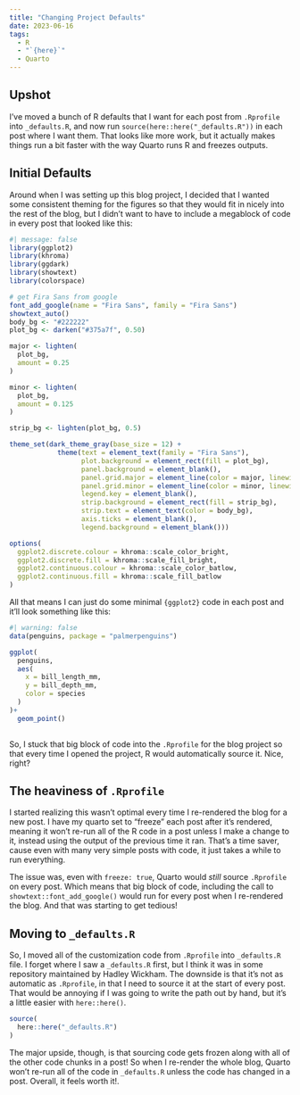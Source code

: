```yaml
---
title: "Changing Project Defaults"
date: 2023-06-16
tags: 
  - R
  - "`{here}`"
  - Quarto
---
```


## Upshot

I've moved a bunch of R defaults that I want for each post from `.Rprofile` into `_defaults.R`, and now run `source(here::here("_defaults.R"))` in each post where I want them. That looks like more work, but it actually makes things run a bit faster with the way Quarto runs R and freezes outputs.

## Initial Defaults

Around when I was setting up this blog project, I decided that I wanted some consistent theming for the figures so that they would fit in nicely into the rest of the blog, but I didn't want to have to include a megablock of code in every post that looked like this:

```r
#| message: false
library(ggplot2)
library(khroma)
library(ggdark)
library(showtext)
library(colorspace)

# get Fira Sans from google
font_add_google(name = "Fira Sans", family = "Fira Sans")
showtext_auto()
body_bg <- "#222222"
plot_bg <- darken("#375a7f", 0.50)

major <- lighten(
  plot_bg,
  amount = 0.25
)

minor <- lighten(
  plot_bg,
  amount = 0.125
)

strip_bg <- lighten(plot_bg, 0.5)

theme_set(dark_theme_gray(base_size = 12) + 
            theme(text = element_text(family = "Fira Sans"),
                  plot.background = element_rect(fill = plot_bg),
                  panel.background = element_blank(),
                  panel.grid.major = element_line(color = major, linewidth = 0.2),
                  panel.grid.minor = element_line(color = minor, linewidth = 0.2),
                  legend.key = element_blank(),
                  strip.background = element_rect(fill = strip_bg),
                  strip.text = element_text(color = body_bg),
                  axis.ticks = element_blank(),
                  legend.background = element_blank()))

options(
  ggplot2.discrete.colour = khroma::scale_color_bright,
  ggplot2.discrete.fill = khroma::scale_fill_bright,
  ggplot2.continuous.colour = khroma::scale_color_batlow,
  ggplot2.continuous.fill = khroma::scale_fill_batlow
)
```

All that means I can just do some minimal `{ggplot2}` code in each post and it'll look something like this:

```r
#| warning: false
data(penguins, package = "palmerpenguins")

ggplot(
  penguins, 
  aes(
    x = bill_length_mm,
    y = bill_depth_mm,
    color = species
  )
)+
  geom_point()
  
```

So, I stuck that big block of code into the `.Rprofile` for the blog project so that every time I opened the project, R would automatically source it. Nice, right?

## The heaviness of `.Rprofile`

I started realizing this wasn't optimal every time I re-rendered the blog for a new post. I have my quarto set to "freeze" each post after it's rendered, meaning it won't re-run all of the R code in a post unless I make a change to it, instead using the output of the previous time it ran. That's a time saver, cause even with many very simple posts with code, it just takes a while to run everything.

The issue was, even with `freeze: true`, Quarto would *still* source `.Rprofile` on every post. Which means that big block of code, including the call to `showtext::font_add_google()` would run for every post when I re-rendered the blog. And that was starting to get tedious!

## Moving to `_defaults.R`

So, I moved all of the customization code from `.Rprofile` into `_defaults.R` file. I forget where I saw a `_defaults.R` first, but I think it was in some repository maintained by Hadley Wickham. The downside is that it's not as automatic as `.Rprofile`, in that I need to source it at the start of every post. That would be annoying if I was going to write the path out by hand, but it's a little easier with `here::here()`.

```r
source(
  here::here("_defaults.R")
)
```

The major upside, though, is that sourcing code gets frozen along with all of the other code chunks in a post! So when I re-render the whole blog, Quarto won't re-run all of the code in `_defaults.R` unless the code has changed in a post. Overall, it feels worth it!.
